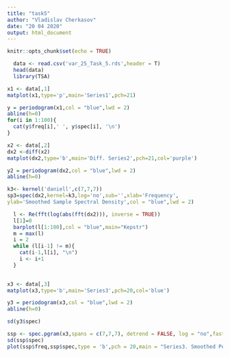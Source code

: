 ---
title: "task5"
author: "Vladislav Cherkasov"
date: "20 04 2020"
output: html_document
---

```{r setup, include=FALSE}
knitr::opts_chunk$set(echo = TRUE)
```

```{r}
  data <- read.csv('var_25_Task_5.rds',header = T)
  head(data)
  library(TSA)
```
```{r}
x1 <- data[,1]
matplot(x1,type='p',main='Series1',pch=21)
```

```{r}
y = periodogram(x1,col = "blue",lwd = 2)
abline(h=0)
for(i in 1:100){
  cat(y$freq[i],' ', y$spec[i], '\n')
}
```

```{r}
x2 <- data[,2]
dx2 <-diff(x2)
matplot(dx2,type='b',main='Diff. Series2',pch=21,col='purple')
```

```{r}
y2 = periodogram(dx2,col = "blue",lwd = 2)
abline(h=0)
```

```{r}
k3<- kernel('daniell',c(7,7,7))
sp3=spec(dx2,kernel=k3,log='no',sub='',xlab='Frequency',
ylab='Smoothed Sample Spectral Density',col = "blue",lwd = 2)
```
```{r}
  l <- Re(fft(log(abs(fft(dx2))), inverse = TRUE))
  l[1]=0
  barplot(l[1:100],col = "blue",main="Kepstr")
  m = max(l)
  i = 2
  while (l[i-1] != m){
    cat(i-1,l[i], "\n")
    i <- i+1
  }
  
```
```{r}
x3 <- data[,3]
matplot(x3,type='b',main='Series3',pch=20,col='blue')
```
```{r}
y3 = periodogram(x3,col = "blue",lwd = 2)
abline(h=0)
```

```{r}
sd(y3$spec)
```

```{r}
ssp <- spec.pgram(x3,spans = c(7,7,7), detrend = FALSE, log = "no",fast = FALSE, pad = FALSE,taper = 0, plot = FALSE)
sd(ssp$spec)
plot(ssp$freq,ssp$spec,type = 'b',pch = 20,main = "Series3. Smoothed Periodogram",col='blue')
```
